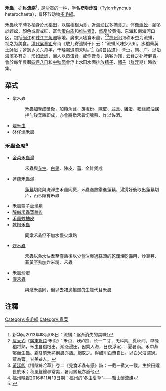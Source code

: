 '''禾蟲'''，亦称'''流蜞'''<ref>新华网2013年08月08日：流蜞：逐渐消失的美味[http://news.xinhuanet.com/local/2013-08/08/c_116865823.htm]</ref>，是[[沙蚕|沙蚕]]的一种，学名'''疣吻沙蚕'''（Tylorrhynchus heterochaeta），属环节动物[[多毛綱|多毛綱]]。

禾蟲秋季時多栖身於水稻田，以腐稻根为食，近海渔民多捕食之。体像[[蜈蚣|蜈蚣]]，腳多於蜈蚣，顏色或青或紅，富含[[蛋白质|蛋白质]]和[[维生素B|维生素B]]，盛產於黄海、东海和南海河口区，包括[[闽江|闽江]]和[[珠江三角洲|珠江三角洲]]等地。廣東人嗜食禾蟲，<ref>[[屈大均|屈大均]]《[[廣東新語|廣東新語]]·禾虫》：禾虫，状如蚕，长一二寸，无种类。夏秋间，早晚稻将熟，禾虫自稻根出。潮涨浸田，因乘入海，日夜浮沉......夏暑雨。禾中蒸郁而生蟲。霜降前禾熟則蟲亦熟。網取之。得醋則白漿自出。以白米泔濾過。蒸為膏。甘美益人。</ref><ref>[[黃廷彪|黃廷彪]]《惜陰軒吟草》卷二《見食禾蟲有感》詩：一截一截又一截，生於田隴長於禾；秋風鱸鱠尋常美，暑月鰣魚亦遜他</ref>[[福州|福州]]沿海称禾虫为流蜞，视之为美食。[[清代|清代]][[梁章钜|梁章钜]]有诗《敬儿寄流蜞干》云：“流蜞风味少人知，水稻菁英土脉滋；梦到乡关六月半，千畦潮退雨来时。”<ref>福州晚报2016年11月19日期：福州的“冬虫夏草”——蟹山洲流蜞{{cite web |url=http://mag.fznews.com.cn/shtml/fzwb/20161119/106244.shtml |title=存档副本 |accessdate=2017-04-26 |deadurl=yes |archiveurl=https://web.archive.org/web/20170427100543/http://mag.fznews.com.cn/shtml/fzwb/20161119/106244.shtml |archivedate=2017-04-27 }}</ref>《纲目拾遗》：禾虫，闽、广、浙沿海滨多有之，形如[[蚯蚓|蚯蚓]]，闽人以蒸蛋食，或作膏食，饷客为馐，云食之补脾健胃。會於每年農曆[[四月八日|四月八日]]和[[中秋節|中秋節]]會浮上水田水面排放[[精子|精子]]、[[卵子|卵子]]（[[群浮|群浮]]期）時收集。

==菜式==

* 燉禾蟲
*: 禾蟲加鹽成漿後，加[[欖角|欖角]]茸、[[胡椒粉|胡椒粉]]、[[陳皮|陳皮]]、[[蒜茸|蒜茸]]、[[雞蛋|雞蛋]]、[[粉絲|粉絲]]或[[油條|油條]]拌勻後蒸熟即成，亦會將燉禾蟲切塊煎、炸以佐酒。
* [[烧禾虫|烧禾虫]]
* [[砵仔焗禾蟲|砵仔焗禾蟲]]

=== 禾蟲全席<ref>{{Cite book | author = 特級校對 | title = 粵菜溯源錄 | location = 香港 | publisher = 飲食天地 | date = 1989 | ISBN = 962-355-130-4 | language = zh-hant }}</ref> ===

* [[金菜禾蟲湯|金菜禾蟲湯]]
*: 禾蟲與[[花生|花生]]、[[白果|白果]]、陳皮、薑、金針煲成
* [[蓮藕禾蟲湯|蓮藕禾蟲湯]]
*: [[蓮藕|蓮藕]]切段與洗淨生禾蟲同煲，禾蟲遇熱鑽進蓮藕，湯煲好後取出蓮藕切片，內已鑲有禾蟲
* [[禾蟲粟子蚊燒腩|禾蟲粟子蚊燒腩]]
* [[醃鹹禾蟲蒸臘肉|醃鹹禾蟲蒸臘肉]]
* [[禾蟲蚊柚皮|禾蟲蚊柚皮]]
* [[乾燉禾蟲|乾燉禾蟲]]
*: 同燉禾蟲但不加水慢火燉熟
* [[炒禾蟲|炒禾蟲]]
*: 禾蟲以熱水快煮至僅熟後以少量油爆過蒜頭的乾鑊烘乾備用，炒豆芽、韮黃至熟加炸米粉、禾蟲
* [[禾蟲炒蛋|禾蟲炒蛋]]
* [[假禾蟲|假禾蟲]]
*: 與燉禾蟲同，但以去裙邊搗爛的生蠔代替禾蟲

==注釋==
<references/>

[[Category:多毛綱|Category:多毛綱]]
[[Category:粵菜|Category:粵菜]]